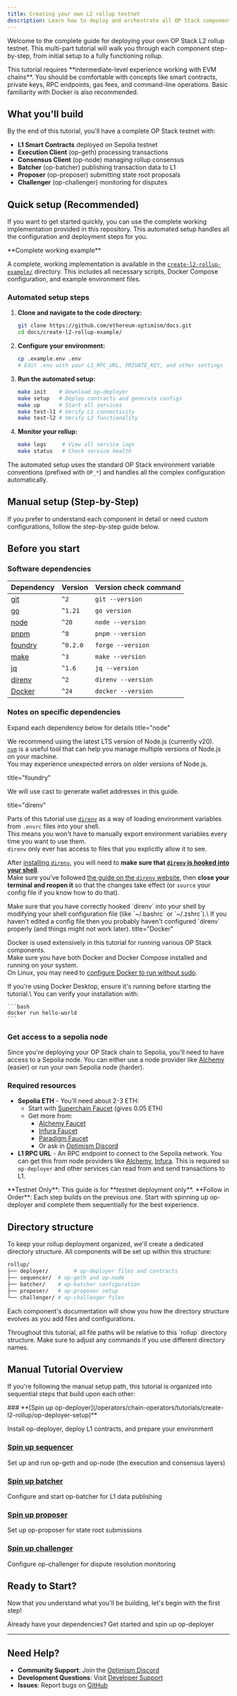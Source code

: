 ```yaml
---
title: Creating your own L2 rollup testnet
description: Learn how to deploy and orchestrate all OP Stack components for a complete testnet deployment.
---
```


Welcome to the complete guide for deploying your own OP Stack L2 rollup testnet. This multi-part tutorial will walk you through each component step-by-step, from initial setup to a fully functioning rollup.

<Info>
This tutorial requires **intermediate-level experience working with EVM chains**.
You should be comfortable with concepts like smart contracts, private keys, RPC endpoints, gas fees, and command-line operations.
Basic familiarity with Docker is also recommended.
</Info>

## What you'll build

By the end of this tutorial, you'll have a complete OP Stack testnet with:

*   **L1 Smart Contracts** deployed on Sepolia testnet
*   **Execution Client** (op-geth) processing transactions
*   **Consensus Client** (op-node) managing rollup consensus
*   **Batcher** (op-batcher) publishing transaction data to L1
*   **Proposer** (op-proposer) submitting state root proposals
*   **Challenger** (op-challenger) monitoring for disputes

## Quick setup (Recommended)

If you want to get started quickly, you can use the complete working implementation provided in this repository. This automated setup handles all the configuration and deployment steps for you.

<Info>
  **Complete working example**

  A complete, working implementation is available in the [`create-l2-rollup-example/`](https://github.com/ethereum-optimism/docs/tree/main/create-l2-rollup-example/) directory. This includes all necessary scripts, Docker Compose configuration, and example environment files.
</Info>

### Automated setup steps

1.  **Clone and navigate to the code directory:**
    ```bash
    git clone https://github.com/ethereum-optimism/docs.git
    cd docs/create-l2-rollup-example/
    ```

2.  **Configure your environment:**
    ```bash
    cp .example.env .env
    # Edit .env with your L1_RPC_URL, PRIVATE_KEY, and other settings
    ```

3.  **Run the automated setup:**
    ```bash
    make init    # Download op-deployer
    make setup   # Deploy contracts and generate configs
    make up      # Start all services
    make test-l1 # Verify L1 connectivity
    make test-l2 # Verify L2 functionality
    ```

4.  **Monitor your rollup:**
    ```bash
    make logs     # View all service logs
    make status   # Check service health
    ```

The automated setup uses the standard OP Stack environment variable conventions (prefixed with `OP_*`) and handles all the complex configuration automatically.

## Manual setup (Step-by-Step)

If you prefer to understand each component in detail or need custom configurations, follow the step-by-step guide below.

## Before you start

### Software dependencies

| Dependency                                                    | Version  | Version check command |
| ------------------------------------------------------------- | -------- | --------------------- |
| [git](https://git-scm.com/)                                   | `^2`     | `git --version`       |
| [go](https://go.dev/)                                         | `^1.21`  | `go version`          |
| [node](https://nodejs.org/en/)                                | `^20`    | `node --version`      |
| [pnpm](https://pnpm.io/installation)                          | `^8`     | `pnpm --version`      |
| [foundry](https://github.com/foundry-rs/foundry#installation) | `^0.2.0` | `forge --version`     |
| [make](https://linux.die.net/man/1/make)                      | `^3`     | `make --version`      |
| [jq](https://github.com/jqlang/jq)                            | `^1.6`   | `jq --version`        |
| [direnv](https://direnv.net)                                  | `^2`     | `direnv --version`    |
| [Docker](https://docs.docker.com/get-docker/)                 | `^24`    | `docker --version`    |

### Notes on specific dependencies

<Info>
  Expand each dependency below for details
</Info>

<Expandable>
  title="node"

  We recommend using the latest LTS version of Node.js (currently v20).\
  [`nvm`](https://github.com/nvm-sh/nvm) is a useful tool that can help you manage multiple versions of Node.js on your machine.\
  You may experience unexpected errors on older versions of Node.js.
</Expandable>

<Expandable>
  title="foundry"

  We will use cast to generate wallet addresses in this guide.
</Expandable>

<Expandable>
  title="direnv"

  Parts of this tutorial use [`direnv`](https://direnv.net) as a way of loading environment variables from `.envrc` files into your shell.\
  This means you won't have to manually export environment variables every time you want to use them.\
  `direnv` only ever has access to files that you explicitly allow it to see.

  After [installing `direnv`](https://direnv.net/docs/installation.html), you will need to **make sure that [`direnv` is hooked into your shell](https://direnv.net/docs/hook.html)**.\
  Make sure you've followed [the guide on the `direnv` website](https://direnv.net/docs/hook.html), then **close your terminal and reopen it** so that the changes take effect (or `source` your config file if you know how to do that).

  <Info>
    Make sure that you have correctly hooked `direnv` into your shell by modifying your shell configuration file (like `~/.bashrc` or `~/.zshrc`).\
    If you haven't edited a config file then you probably haven't configured `direnv` properly (and things might not work later).
  </Info>
</Expandable>

<Expandable>
  title="Docker"

  Docker is used extensively in this tutorial for running various OP Stack components.\
  Make sure you have both Docker and Docker Compose installed and running on your system.\
  On Linux, you may need to [configure Docker to run without sudo](https://docs.docker.com/engine/install/linux-postinstall/#manage-docker-as-a-non-root-user).

  <Info>
    If you're using Docker Desktop, ensure it's running before starting the tutorial.\
    You can verify your installation with:

    ```bash
    docker run hello-world
    ```
  </Info>
</Expandable>

### Get access to a sepolia node

Since you're deploying your OP Stack chain to Sepolia, you'll need to have access to a Sepolia node.
You can either use a node provider like [Alchemy](https://www.alchemy.com/) (easier) or run your own Sepolia node (harder).

### Required resources

*   **Sepolia ETH** - You'll need about 2-3 ETH:
    *   Start with [Superchain Faucet](https://console.optimism.io/faucet) (gives 0.05 ETH)
    *   Get more from:
        *   [Alchemy Faucet](https://sepoliafaucet.com/)
        *   [Infura Faucet](https://www.infura.io/faucet/sepolia)
        *   [Paradigm Faucet](https://faucet.paradigm.xyz/)
        *   Or ask in [Optimism Discord](https://discord.gg/optimism)
*   **L1 RPC URL** - An RPC endpoint to connect to the Sepolia network. You can get this from node providers like [Alchemy](https://www.alchemy.com/), [Infura](https://www.infura.io/). This is required so `op-deployer` and other services can read from and send transactions to L1.

<Info>
  **Testnet Only**: This guide is for **testnet deployment only**.
</Info>

<Info>
  **Follow in Order**: Each step builds on the previous one. Start with spinning up op-deployer and complete them sequentially for the best experience.
</Info>

## Directory structure

To keep your rollup deployment organized, we'll create a dedicated directory structure. All components will be set up within this structure:

```bash
rollup/
├── deployer/        # op-deployer files and contracts
├── sequencer/  # op-geth and op-node
├── batcher/    # op-batcher configuration
├── proposer/   # op-proposer setup
└── challenger/ # op-challenger files
```

Each component's documentation will show you how the directory structure evolves as you add files and configurations.

<Info>
  Throughout this tutorial, all file paths will be relative to this `rollup` directory structure. Make sure to adjust any commands if you use different directory names.
</Info>

## Manual Tutorial Overview

If you're following the manual setup path, this tutorial is organized into sequential steps that build upon each other:

<Steps>
  ### **[Spin up op-deployer](/operators/chain-operators/tutorials/create-l2-rollup/op-deployer-setup)**

  Install op-deployer, deploy L1 contracts, and prepare your environment

  ### **[Spin up sequencer](/operators/chain-operators/tutorials/create-l2-rollup/op-geth-setup)**

  Set up and run op-geth and op-node (the execution and consensus layers)

  ### **[Spin up batcher](/operators/chain-operators/tutorials/create-l2-rollup/op-batcher-setup)**

  Configure and start op-batcher for L1 data publishing

  ### **[Spin up proposer](/operators/chain-operators/tutorials/create-l2-rollup/op-proposer-setup)**

  Set up op-proposer for state root submissions

  ### **[Spin up challenger](/operators/chain-operators/tutorials/create-l2-rollup/op-challenger-setup)**

  Configure op-challenger for dispute resolution monitoring
</Steps>

## Ready to Start?

Now that you understand what you'll be building, let's begin with the first step!

<Card title="Spin up op-deployer" href="/operators/chain-operators/tutorials/create-l2-rollup/op-deployer-setup">
  Already have your dependencies? Get started and spin up op-deployer
</Card>

***

## Need Help?

*   **Community Support**: Join the [Optimism Discord](https://discord.gg/optimism)
*   **Development Questions**: Visit [Developer Support](https://github.com/ethereum-optimism/developers/discussions)
*   **Issues**: Report bugs on [GitHub](https://github.com/ethereum-optimism/optimism/issues)
